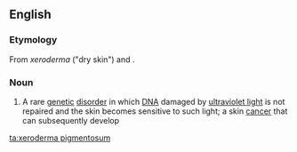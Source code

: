 ==English==

===Etymology===
From {{etyl|grc|en}} ''xeroderma'' ("dry skin") and {{etyl|la|en}} {{term|pigmentosus|pigmentōsus|pigmented, stained|lang=la}}.

===Noun===
{{wikipedia}}
{{en-noun|sg=[[xeroderma]] [[pigmentosum]]|-}}

# {{medicine}} A rare [[genetic]] [[disorder]] in which [[DNA]] damaged by [[ultraviolet light]] is not repaired and the skin becomes sensitive to such light; a skin [[cancer]] that can subsequently develop

[[ta:xeroderma pigmentosum]]